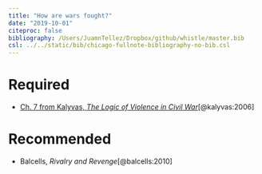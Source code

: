 ```yaml
---
title: "How are wars fought?"
date: "2019-10-01"
citeproc: false
bibliography: /Users/JuamnTellez/Dropbox/github/whistle/master.bib
csl: ../../static/bib/chicago-fullnote-bibliography-no-bib.csl
---
```


# Required


- <i class="fas fa-book"></i> [Ch. 7 from Kalyvas, *The Logic of Violence in Civil War*](https://www.dropbox.com/s/yi6honppqb4d2ol/kalyvas-ch7-logic-violence.pdf?dl=0)[@kalyvas:2006]


# Recommended

- <i class="far fa-file-pdf"></i> Balcells, *Rivalry and Revenge*[@balcells:2010]
